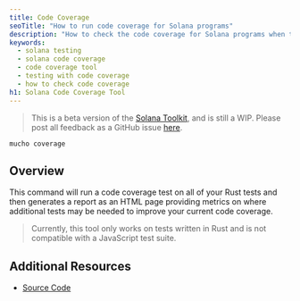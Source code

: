 ```yaml
---
title: Code Coverage
seoTitle: "How to run code coverage for Solana programs"
description: "How to check the code coverage for Solana programs when testing"
keywords:
  - solana testing
  - solana code coverage
  - code coverage tool
  - testing with code coverage
  - how to check code coverage
h1: Solana Code Coverage Tool
---
```


> This is a beta version of the [Solana Toolkit](/docs/toolkit/), and is still a
> WIP. Please post all feedback as a GitHub issue
> [here](https://github.com/solana-foundation/mucho/issues/new?title=%5Btoolkit%5D%20).

```shell
mucho coverage
```

## Overview

This command will run a code coverage test on all of your Rust tests and then
generates a report as an HTML page providing metrics on where additional tests
may be needed to improve your current code coverage.

> Currently, this tool only works on tests written in Rust and is not compatible
> with a JavaScript test suite.

## Additional Resources

- [Source Code](https://github.com/LimeChain/zest?tab=readme-ov-file)

